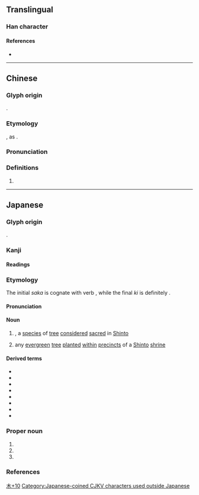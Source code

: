 {{character info}}
==Translingual==

===Han character===
{{Han char|rn=75|rad=木|as=10|sn=14|four=|canj=DIFL|ids=⿰木神}}

====References====
* {{Han ref|kx=0546.251|hdz=21256.061|uh=698A|ud=27018}}

----

==Chinese==
{{zh-forms}}

===Glyph origin===
{{obor|zh|ja|榊|tr=sakaki}}.

===Etymology===
{{spelling pronunciation|zh}}, as {{zh-l|神}}.

===Pronunciation===
{{zh-pron
|m=shén
|c=san4
|cat=
}}

===Definitions===
{{zh-hanzi}}

# {{taxlink|Cleyera japonica|species|noshow=1}}

----

==Japanese==

===Glyph origin===
{{ja-etym-kokuji|sort=さかき}}.

===Kanji===
{{ja-kanji|grade=8|rs=木10}}

====Readings====
{{ja-readings
|kun=さかき-
}}

===Etymology===
{{ja-kanjitab|yomi=kun|さかき|alt=賢木}}
{{wp|lang=ja|サカキ}}
{{wp|Cleyera japonica}}

The initial ''saka'' is cognate with verb {{m|ja|栄える|tr=sakaeru||to [[prosper]], [[thrive]]}}, while the final ''ki'' is definitely {{com|ja|sort=さかき|木|tr1=ki|t1=[[tree]]}}.

====Pronunciation====
{{ja-pron|yomi=k|さかき|acc=0|acc_ref=DJR}}

====Noun====
{{ja-noun|さかき|サカキ}}

# {{taxlink|Cleyera japonica|species|noshow=1}}, a [[species]] of [[tree]] [[consider]]ed [[sacred]] in [[Shinto]]
# any [[evergreen]] [[tree]] [[plant#Verb|planted]] [[within]] [[precinct]]s of a [[Shinto]] [[shrine]]

====Derived terms====
{{der-top3}}
* {{ja-r|賢木|^さかき|pos=[[tenth]] [[chapter]] of ''{{w|The Tale of Genji}}''}}
* {{ja-r|榊%入り|さかき%-いり}}
* {{ja-r|榊%舁き|さかき%-かき}}
* {{ja-r|榊%蔓|サカキ%カズラ}}
* {{ja-r|榊%葉|さかき%ば}}
* {{ja-r|榊%原|^さかき%ばら}}
* {{ja-r|柃|ヒサカキ}}
* {{ja-r|真%榊|ま%-さかき}}
{{der-bottom}}

===Proper noun===
{{ja-pos|proper|さかき}}

# {{n-g|a [[placename]]}}
# {{given name|ja|female|A=a|sort=さかき}}
# {{surname|ja|A=a|nodot=1|sort=さかき}}

===References===
<references/>

[[Category:Japanese-only CJKV Characters|木+10]]
[[Category:Japanese-coined CJKV characters used outside Japanese]]
{{C|ja|Shinto}}